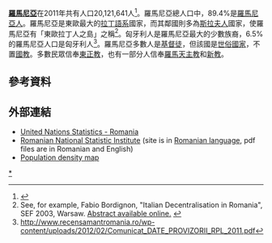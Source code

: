 {{Expand|time=2018-04-17T05:35:36+00:00}}

{{Historical populations
|title       = 歷回羅馬尼亞人口普查
|type        = 
|align       = right
|width       = 15em
|footnote    = 
|source      = INSSE: Populatia la recensamintele
|1948 |15872624
|1956 |17489450
|1966 |19103163
|1977 |21559910
|1992 |22810035
|2002 |21680974
|2011 |20121641
}}
'''[[羅馬尼亞|羅馬尼亞]]'''在2011年共有人口20,121,641人<ref name="edrc_2011">{{Citat web|title=DATELE INS: România mai are 20.121.641 de locuitori. Populația a scăzut cu 1,5 milioane în 10 ani|url=http://www.digi24.ro/stire/INS-anunta-astazi-datele-recensamantului-din-2011-Cifrele-au-creat-dispute-politice-la-referendumul_115101|publisher=''[[Digi24|Digi24]]''|accessdate=4  iulie 2013|date=2013-07-04}}</ref>。羅馬尼亞總人口中，89.4%是[[羅馬尼亞人|羅馬尼亞人]]。羅馬尼亞是東歐最大的[[拉丁語系|拉丁語系]]國家，而其鄰國則多為[[斯拉夫人|斯拉夫人]]國家，使羅馬尼亞有「東歐拉丁人之島」之稱<ref>See, for example, Fabio Bordignon, "Italian Decentralisation in Romania", SEF 2003, Warsaw. [http://www.ceinet.org/download/sef_2003/s7_Bordignon.pdf Abstract available online.] {{webarchive|url=https://web.archive.org/web/20070926190733/http://www.ceinet.org/download/sef_2003/s7_Bordignon.pdf |date=2007-09-26 }}</ref>。匈牙利人是羅馬尼亞最大的少數族裔，6.5%的羅馬尼亞人口是匈牙利人<ref>http://www.recensamantromania.ro/wp-content/uploads/2012/02/Comunicat_DATE_PROVIZORII_RPL_2011.pdf</ref>。羅馬尼亞多數人是[[基督徒|基督徒]]，但該國是[[世俗國家|世俗國家]]，不置[[國教|國教]]。多數民眾信奉[[羅馬尼亞正教會|東正教]]，也有一部分人信奉[[羅馬天主教|羅馬天主教]]和[[新教|新教]]。

==參考資料==
{{reflist}}

==外部連結==
{{commons category|Demographics of Romania}}
* [https://web.archive.org/web/20040127224928/http://unstats.un.org/unsd/mi/mi_results.asp?crID=642&fID=r15 United Nations Statistics - Romania]
* [http://www.insse.ro/ Romanian National Statistic Institute] (site is in [[Romanian_language|Romanian language]], pdf files are in Romanian and English)
* [https://web.archive.org/web/20160303191952/http://www.amcopress.ro/images/he04.gif Population density map]
{{歐洲題目|人口}}
[[Category:罗马尼亚人口|*]]
{{stub}}